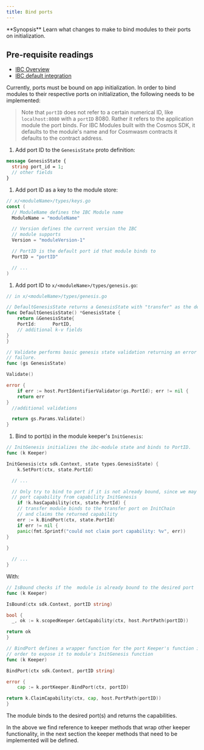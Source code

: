 ```yaml
---
title: Bind ports
---
```


<Note>
**Synopsis**
Learn what changes to make to bind modules to their ports on initialization.
</Note>

<Note>

## Pre-requisite readings

* [IBC Overview](/docs/ibc/v8.5.x/overview)
* [IBC default integration](/docs/ibc/v8.5.x/integration)

</Note>
Currently, ports must be bound on app initialization. In order to bind modules to their respective ports on initialization, the following needs to be implemented:

> Note that `portID` does not refer to a certain numerical ID, like `localhost:8080` with a `portID` 8080. Rather it refers to the application module the port binds. For IBC Modules built with the Cosmos SDK, it defaults to the module's name and for Cosmwasm contracts it defaults to the contract address.

1. Add port ID to the `GenesisState` proto definition:

```protobuf
message GenesisState {
  string port_id = 1;
  // other fields
}
```

1. Add port ID as a key to the module store:

```go expandable
// x/<moduleName>/types/keys.go
const (
  // ModuleName defines the IBC Module name
  ModuleName = "moduleName"

  // Version defines the current version the IBC
  // module supports
  Version = "moduleVersion-1"

  // PortID is the default port id that module binds to
  PortID = "portID"

  // ...
)
```

1. Add port ID to `x/<moduleName>/types/genesis.go`:

```go expandable
// in x/<moduleName>/types/genesis.go

// DefaultGenesisState returns a GenesisState with "transfer" as the default PortID.
func DefaultGenesisState() *GenesisState {
    return &GenesisState{
    PortId:      PortID,
    // additional k-v fields
}
}

// Validate performs basic genesis state validation returning an error upon any
// failure.
func (gs GenesisState)

Validate()

error {
    if err := host.PortIdentifierValidator(gs.PortId); err != nil {
    return err
}
  //additional validations

  return gs.Params.Validate()
}
```

1. Bind to port(s) in the module keeper's `InitGenesis`:

```go expandable
// InitGenesis initializes the ibc-module state and binds to PortID.
func (k Keeper)

InitGenesis(ctx sdk.Context, state types.GenesisState) {
    k.SetPort(ctx, state.PortId)

  // ...

  // Only try to bind to port if it is not already bound, since we may already own
  // port capability from capability InitGenesis
    if !k.hasCapability(ctx, state.PortId) {
    // transfer module binds to the transfer port on InitChain
    // and claims the returned capability
    err := k.BindPort(ctx, state.PortId)
    if err != nil {
    panic(fmt.Sprintf("could not claim port capability: %v", err))
}
 
}

  // ...
}
```

With:

```go expandable
// IsBound checks if the  module is already bound to the desired port
func (k Keeper)

IsBound(ctx sdk.Context, portID string)

bool {
  _, ok := k.scopedKeeper.GetCapability(ctx, host.PortPath(portID))

return ok
}

// BindPort defines a wrapper function for the port Keeper's function in
// order to expose it to module's InitGenesis function
func (k Keeper)

BindPort(ctx sdk.Context, portID string)

error {
    cap := k.portKeeper.BindPort(ctx, portID)

return k.ClaimCapability(ctx, cap, host.PortPath(portID))
}
```

The module binds to the desired port(s) and returns the capabilities.

In the above we find reference to keeper methods that wrap other keeper functionality, in the next section the keeper methods that need to be implemented will be defined.
